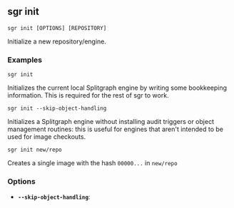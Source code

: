 
## sgr init

```sgr init [OPTIONS] [REPOSITORY]```

Initialize a new repository/engine.

### Examples

`sgr init`

Initializes the current local Splitgraph engine by writing some bookkeeping information.
This is required for the rest of sgr to work.

`sgr init --skip-object-handling`

Initializes a Splitgraph engine without installing audit triggers or object management routines:
this is useful for engines that aren't intended to be used for image checkouts.

``sgr init new/repo``

Creates a single image with the hash ``00000...`` in ``new/repo``

### Options

  * **`--skip-object-handling`**: 
